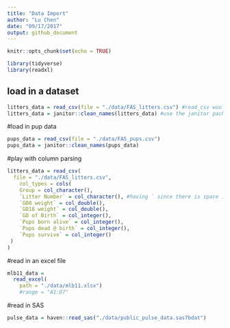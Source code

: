 ```yaml
---
title: "Data Import"
author: "Lu Chen"
date: "09/17/2017"
output: github_document
---
```


```r
knitr::opts_chunk$set(echo = TRUE)

library(tidyverse)
library(readxl)
```

## load in a dataset

```r
litters_data = read_csv(file = "./data/FAS_litters.csv") #read_csv would guess the type of your coloumn
litters_data = janitor::clean_names(litters_data) #use the janitor package to clean up the single quotation mark and Upper case in the variable names
```

#load in pup data

```r
pups_data = read_csv(file = "./data/FAS_pups.csv")
pups_data = janitor::clean_names(pups_data)
```

#play with column parsing

```r
litters_data = read_csv(
  file = "./data/FAS_litters.csv",
    col_types = cols(
    Group = col_character(),
    `Litter Number` = col_character(), #having ` since there is space in the column name
    `GD0 weight` = col_double(),
    `GD18 weight` = col_double(),
    `GD of Birth` = col_integer(),
    `Pups born alive` = col_integer(),
    `Pups dead @ birth` = col_integer(),
    `Pups survive` = col_integer()
 )
)
```

#read in an excel file

```r
mlb11_data = 
  read_excel(
    path = "./data/mlb11.xlsx")
    #range = "A1:D7"
```
#read in SAS
```r
pulse_data = haven::read_sas("./data/public_pulse_data.sas7bdat")

```

